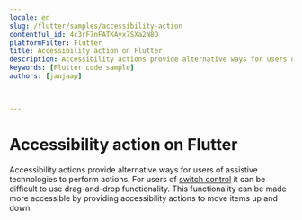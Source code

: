 ```yaml
---
locale: en
slug: /flutter/samples/accessibility-action
contentful_id: 4c3rF7nFATKAyx7SXa2N8O
platformFilter: Flutter
title: Accessibility action on Flutter
description: Accessibility actions provide alternative ways for users of assistive technologies to perform actions.
keywords: [Flutter code sample]
authors: [janjaap]


	
---
```


# Accessibility action on Flutter

Accessibility actions provide alternative ways for users of assistive technologies to perform actions. For users of [switch control](https://beta.appt.org/en/docs/ios/features/switch-control) it can be difficult to use drag-and-drop functionality. This functionality can be made more accessible by providing accessibility actions to move items up and down.

<CodeSample id="accessibility-action" locale="en" platform="flutter"/>